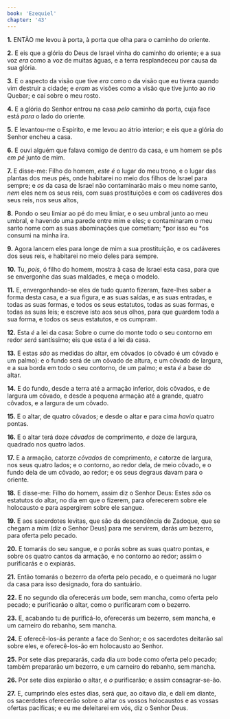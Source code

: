 ```yaml
---
book: 'Ezequiel'
chapter: '43'
---
```


**1.** ENTÃO me levou à porta, à porta que olha para o caminho do oriente.

**2.** E eis que a glória do Deus de Israel vinha do caminho do oriente; e a sua voz *era* como a voz de muitas águas, e a terra resplandeceu por causa da sua glória.

**3.** E o aspecto da visão que tive *era* como o da visão que eu tivera quando vim destruir a cidade; e *eram* as visões como a visão que tive junto ao rio Quebar; e caí sobre o meu rosto.

**4.** E a glória do Senhor entrou na casa *pelo* caminho da porta, cuja face está *para* o lado do oriente.

**5.** E levantou-me o Espírito, e me levou ao átrio interior; e eis que a glória do Senhor encheu a casa.

**6.** E ouvi alguém que falava comigo de dentro da casa, e um homem se pôs *em pé* junto de mim.

**7.** E disse-me: Filho do homem, *este é* o lugar do meu trono, e o lugar das plantas dos meus pés, onde habitarei no meio dos filhos de Israel para sempre; e *os* da casa de Israel não contaminarão mais o meu nome santo, *nem* eles nem os seus reis, com suas prostituições e com os cadáveres dos seus reis, nos seus altos,

**8.** Pondo o seu limiar ao pé do meu limiar, e o seu umbral junto ao meu umbral, e havendo uma parede entre mim e eles; e contaminaram o meu santo nome com as suas abominações que cometiam; *por isso eu *os consumi na minha ira.

**9.** Agora lancem eles para longe de mim a sua prostituição, e os cadáveres dos seus reis, e habitarei no meio deles para sempre.

**10.** Tu, *pois,* ó filho do homem, mostra à casa de Israel esta casa, para que se envergonhe das suas maldades, e meça o modelo.

**11.** E, envergonhando-se eles de tudo quanto fizeram, faze-lhes saber a forma desta casa, e a sua figura, e as suas saídas, e as suas entradas, e todas as suas formas, e todos os seus estatutos, todas as suas formas, e todas as suas leis; e escreve isto aos seus olhos, para que guardem toda a sua forma, e todos os seus estatutos, e os cumpram.

**12.** Esta *é* a lei da casa: Sobre o cume do monte todo o seu contorno em redor *será* santíssimo; eis que esta *é* a lei da casa.

**13.** E estas *são* as medidas do altar, em côvados (o côvado é um côvado e um palmo): e o fundo será de um côvado de altura, e um côvado de largura, e a sua borda em todo o seu contorno, de um palmo; e esta *é* a base do altar.

**14.** E do fundo, desde a terra até a armação inferior, dois côvados, e de largura um côvado, e desde a pequena armação até a grande, quatro côvados, e a largura de um côvado.

**15.** E o altar, de quatro côvados; e desde o altar e para cima *havia* quatro pontas.

**16.** E o altar terá doze *côvados* de comprimento, *e* doze de largura, quadrado nos quatro lados.

**17.** E a armação, catorze *côvados* de comprimento, *e* catorze de largura, nos seus quatro lados; e o contorno, ao redor dela, de meio côvado, e o fundo dela de um côvado, ao redor; e os seus degraus davam para o oriente.

**18.** E disse-me: Filho do homem, assim diz o Senhor Deus: Estes *são* os estatutos do altar, no dia em que o fizerem, para oferecerem sobre ele holocausto e para aspergirem sobre ele sangue.

**19.** E aos sacerdotes levitas, que são da descendência de Zadoque, que se chegam a mim (diz o Senhor Deus) para me servirem, darás *um* bezerro, para oferta pelo pecado.

**20.** E tomarás do seu sangue, e *o* porás sobre as suas quatro pontas, e sobre os quatro cantos da armação, e no contorno ao redor; assim o purificarás e o expiarás.

**21.** Então tomarás o bezerro da oferta pelo pecado, e o queimará no lugar da casa para isso designado, fora do santuário.

**22.** E no segundo dia oferecerás *um* bode, sem mancha, como oferta pelo pecado; e purificarão o altar, como o purificaram com o bezerro.

**23.** E, acabando tu de purificá-lo, oferecerás um bezerro, sem mancha, e um carneiro do rebanho, sem mancha.

**24.** E oferecê-los-ás perante a face do Senhor; e os sacerdotes deitarão sal sobre eles, e oferecê-los-ão em holocausto ao Senhor.

**25.** Por sete dias prepararás, cada dia *um* bode como oferta pelo pecado; também prepararão um bezerro, e um carneiro do rebanho, sem mancha.

**26.** Por sete dias expiarão o altar, e *o* purificarão; e assim consagrar-se-ão.

**27.** E, cumprindo eles estes dias, será *que,* ao oitavo dia, e dali em diante, os sacerdotes oferecerão sobre o altar os vossos holocaustos e as vossas ofertas pacíficas; e eu me deleitarei em vós, diz o Senhor Deus.